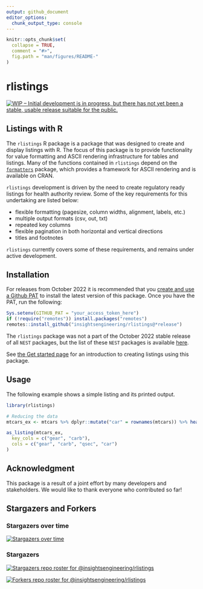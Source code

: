 ```yaml
---
output: github_document
editor_options: 
  chunk_output_type: console
---
```


<!-- README.md is generated from README.Rmd. Please edit that file -->

```r
knitr::opts_chunk$set(
  collapse = TRUE,
  comment = "#>",
  fig.path = "man/figures/README-"
)
```

# rlistings

[![WIP – Initial development is in progress, but there has not yet been a stable, usable release suitable for the public.](https://www.repostatus.org/badges/latest/wip.svg)](https://www.repostatus.org/#wip)

## Listings with R

The `rlistings` R package is a package that was designed to create and display listings with R. The focus of this package is to provide functionality for value formatting and ASCII rendering infrastructure for tables and listings. Many of the functions contained in `rlistings` depend on the [`formatters`](https://insightsengineering.github.io/formatters/) package, which provides a framework for ASCII rendering and is available on CRAN.

`rlistings` development is driven by the need to create regulatory ready listings for health authority review. Some of the key requirements for this undertaking are listed below:

- flexible formatting (pagesize, column widths, alignment, labels, etc.)
- multiple output formats (csv, out, txt)
- repeated key columns
- flexible pagination in both horizontal and vertical directions
- titles and footnotes

`rlistings` currently covers some of these requirements, and remains under active development.

## Installation

For releases from October 2022 it is recommended that you [create and use a Github PAT](https://docs.github.com/en/github/authenticating-to-github/keeping-your-account-and-data-secure/creating-a-personal-access-token) to install the latest version of this package. Once you have the PAT, run the following:

```r
Sys.setenv(GITHUB_PAT = "your_access_token_here")
if (!require("remotes")) install.packages("remotes")
remotes::install_github("insightsengineering/rlistings@*release")
```

The `rlistings` package was not a part of the October 2022 stable release of all `NEST` packages, but the list of these `NEST` packages is available [here](https://github.com/insightsengineering/depository#readme).

See [the Get started page](https://insightsengineering.github.io/rlistings/main/articles/rlistings.html) for an introduction to creating listings using this package.

## Usage

The following example shows a simple listing and its printed output.

```r
library(rlistings)

# Reducing the data
mtcars_ex <- mtcars %>% dplyr::mutate("car" = rownames(mtcars)) %>% head(10)

as_listing(mtcars_ex, 
  key_cols = c("gear", "carb"), 
  cols = c("gear", "carb", "qsec", "car")
)
```

## Acknowledgment

This package is a result of a joint effort by many developers and stakeholders. We would like to thank everyone who contributed so far!

## Stargazers and Forkers

### Stargazers over time

[![Stargazers over time](https://starchart.cc/insightsengineering/rlistings.svg)](https://starchart.cc/insightsengineering/rlistings)

### Stargazers

[![Stargazers repo roster for @insightsengineering/rlistings](https://reporoster.com/stars/insightsengineering/rlistings)](https://github.com/insightsengineering/rlistings/stargazers)

[![Forkers repo roster for @insightsengineering/rlistings](https://reporoster.com/forks/insightsengineering/rlistings)](https://github.com/insightsengineering/rlistings/network/members)
